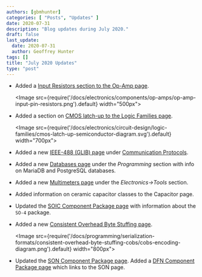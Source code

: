 ```yaml
---
authors: [gbmhunter]
categories: [ "Posts", "Updates" ]
date: 2020-07-31
description: "Blog updates during July 2020."
draft: false
last_update:
  date: 2020-07-31
  author: Geoffrey Hunter
tags: []
title: "July 2020 Updates"
type: "post"
---
```


* Added a [Input Resistors section to the Op-Amp page](/electronics/components/op-amps#input-resistors).

    <Image src={require('/docs/electronics/components/op-amps/op-amp-input-pin-resistors.png').default} width="500px"></Image>

* Added a section on [CMOS latch-up to the Logic Families page](/electronics/circuit-design/logic-families#latch-up).

    <Image src={require('/docs/electronics/circuit-design/logic-families/cmos-latch-up-semiconductor-diagram.svg').default} width="700px"></Image>

* Added a new [IEEE-488 (GLIB) page](/electronics/communication-protocols/ieee-488-glib) under [Communication Protocols](/electronics/communication-protocols). 

* Added a new [Databases page](/programming/databases) under the _Programming_ section with info on MariaDB and PostgreSQL databases.

* Added a new [Multimeters page](/electronics/tools) under the _Electronics->Tools_ section.

* Added information on ceramic capacitor classes to the Capacitor page.

* Updated the [SOIC Component Package page](/pcb-design/component-packages/soic-component-package) with information about the `SO-4` package.

* Added a new [Consistent Overhead Byte Stuffing page](/programming/serialization-formats/consistent-overhead-byte-stuffing-cobs).

    <Image src={require('/docs/programming/serialization-formats/consistent-overhead-byte-stuffing-cobs/cobs-encoding-diagram.png').default} width="800px"></Image>

* Updated the [SON Component Package page](/pcb-design/component-packages/son-component-package). Added a [DFN Component Package page](/pcb-design/component-packages/dfn-component-package) which links to the SON page.